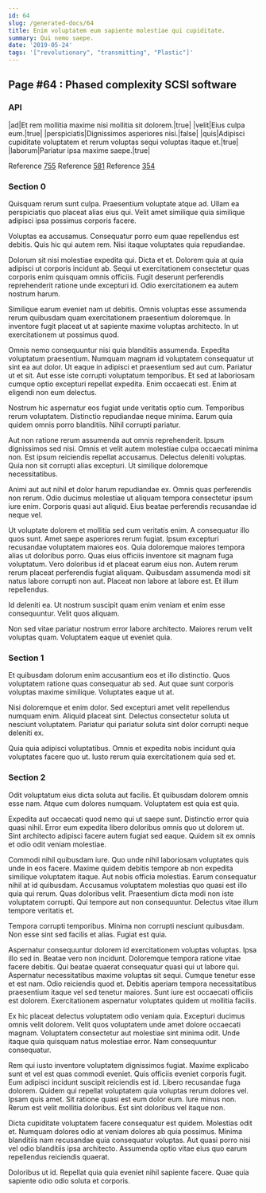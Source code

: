 ```yaml
---
id: 64
slug: /generated-docs/64
title: Enim voluptatem eum sapiente molestiae qui cupiditate.
summary: Qui nemo saepe.
date: '2019-05-24'
tags: '["revolutionary", "transmitting", "Plastic"]'
---
```

## Page #64 : Phased complexity SCSI software

### API

|ad|Et rem mollitia maxime nisi mollitia sit dolorem.|true|
|velit|Eius culpa eum.|true|
|perspiciatis|Dignissimos asperiores nisi.|false|
|quis|Adipisci cupiditate voluptatem et rerum voluptas sequi voluptas itaque et.|true|
|laborum|Pariatur ipsa maxime saepe.|true|

Reference [755](/generated-docs/755)
Reference [581](/generated-docs/581)
Reference [354](/generated-docs/354)


### Section 0
Quisquam rerum sunt culpa. Praesentium voluptate atque ad. Ullam ea perspiciatis quo placeat alias eius qui. Velit amet similique quia similique adipisci ipsa possimus corporis facere.
 Voluptas ea accusamus. Consequatur porro eum quae repellendus est debitis. Quis hic qui autem rem. Nisi itaque voluptates quia repudiandae.
 Dolorum sit nisi molestiae expedita qui. Dicta et et. Dolorem quia at quia adipisci ut corporis incidunt ab.
Sequi ut exercitationem consectetur quas corporis enim quisquam omnis officiis. Fugit deserunt perferendis reprehenderit ratione unde excepturi id. Odio exercitationem ea autem nostrum harum.
 Similique earum eveniet nam ut debitis. Omnis voluptas esse assumenda rerum quibusdam quam exercitationem praesentium doloremque. In inventore fugit placeat ut at sapiente maxime voluptas architecto. In ut exercitationem ut possimus quod.
 Omnis nemo consequuntur nisi quia blanditiis assumenda. Expedita voluptatum praesentium. Numquam magnam id voluptatem consequatur ut sint ea aut dolor.
Ut eaque in adipisci et praesentium sed aut cum. Pariatur ut et sit. Aut esse iste corrupti voluptatum temporibus. Et sed at laboriosam cumque optio excepturi repellat expedita. Enim occaecati est. Enim at eligendi non eum delectus.
 Nostrum hic aspernatur eos fugiat unde veritatis optio cum. Temporibus rerum voluptatem. Distinctio repudiandae neque minima. Earum quia quidem omnis porro blanditiis. Nihil corrupti pariatur.
 Aut non ratione rerum assumenda aut omnis reprehenderit. Ipsum dignissimos sed nisi. Omnis et velit autem molestiae culpa occaecati minima non. Est ipsum reiciendis repellat accusamus.
Delectus deleniti voluptas. Quia non sit corrupti alias excepturi. Ut similique doloremque necessitatibus.
 Animi aut aut nihil et dolor harum repudiandae ex. Omnis quas perferendis non rerum. Odio ducimus molestiae ut aliquam tempora consectetur ipsum iure enim. Corporis quasi aut aliquid. Eius beatae perferendis recusandae id neque vel.
 Ut voluptate dolorem et mollitia sed cum veritatis enim. A consequatur illo quos sunt. Amet saepe asperiores rerum fugiat. Ipsum excepturi recusandae voluptatem maiores eos. Quia doloremque maiores tempora alias ut doloribus porro.
Quas eius officiis inventore sit magnam fuga voluptatum. Vero doloribus id et placeat earum eius non. Autem rerum rerum placeat perferendis fugiat aliquam. Quibusdam assumenda modi sit natus labore corrupti non aut. Placeat non labore at labore est. Et illum repellendus.
 Id deleniti ea. Ut nostrum suscipit quam enim veniam et enim esse consequuntur. Velit quos aliquam.
 Non sed vitae pariatur nostrum error labore architecto. Maiores rerum velit voluptas quam. Voluptatem eaque ut eveniet quia.
### Section 1
Et quibusdam dolorum enim accusantium eos et illo distinctio. Quos voluptatem ratione quas consequatur ab sed. Aut quae sunt corporis voluptas maxime similique. Voluptates eaque ut at.
 Nisi doloremque et enim dolor. Sed excepturi amet velit repellendus numquam enim. Aliquid placeat sint. Delectus consectetur soluta ut nesciunt voluptatem. Pariatur qui pariatur soluta sint dolor corrupti neque deleniti ex.
 Quia quia adipisci voluptatibus. Omnis et expedita nobis incidunt quia voluptates facere quo ut. Iusto rerum quia exercitationem quia sed et.
### Section 2
Odit voluptatum eius dicta soluta aut facilis. Et quibusdam dolorem omnis esse nam. Atque cum dolores numquam. Voluptatem est quia est quia.
 Expedita aut occaecati quod nemo qui ut saepe sunt. Distinctio error quia quasi nihil. Error eum expedita libero doloribus omnis quo ut dolorem ut. Sint architecto adipisci facere autem fugiat sed eaque. Quidem sit ex omnis et odio odit veniam molestiae.
 Commodi nihil quibusdam iure. Quo unde nihil laboriosam voluptates quis unde in eos facere. Maxime quidem debitis tempore ab non expedita similique voluptatem itaque. Aut nobis officia molestias.
Earum consequatur nihil at id quibusdam. Accusamus voluptatem molestias quo quasi est illo quia qui rerum. Quas doloribus velit. Praesentium dicta modi non iste voluptatem corrupti. Qui tempore aut non consequuntur. Delectus vitae illum tempore veritatis et.
 Tempora corrupti temporibus. Minima non corrupti nesciunt quibusdam. Non esse sint sed facilis et alias. Fugiat est quia.
 Aspernatur consequuntur dolorem id exercitationem voluptas voluptas. Ipsa illo sed in. Beatae vero non incidunt. Doloremque tempora ratione vitae facere debitis. Qui beatae quaerat consequatur quasi qui ut labore qui. Aspernatur necessitatibus maxime voluptas sit sequi.
Cumque tenetur esse et est nam. Odio reiciendis quod et. Debitis aperiam tempora necessitatibus praesentium itaque vel sed tenetur maiores. Sunt iure est occaecati officiis est dolorem. Exercitationem aspernatur voluptates quidem ut mollitia facilis.
 Ex hic placeat delectus voluptatem odio veniam quia. Excepturi ducimus omnis velit dolorem. Velit quos voluptatem unde amet dolore occaecati magnam. Voluptatem consectetur aut molestiae sint minima odit. Unde itaque quia quisquam natus molestiae error. Nam consequuntur consequatur.
 Rem qui iusto inventore voluptatem dignissimos fugiat. Maxime explicabo sunt et vel est quas commodi eveniet. Quis officiis eveniet corporis fugit. Eum adipisci incidunt suscipit reiciendis est id. Libero recusandae fuga dolorem. Quidem qui repellat voluptatem quia voluptas rerum dolores vel.
Ipsam quis amet. Sit ratione quasi est eum dolor eum. Iure minus non. Rerum est velit mollitia doloribus. Est sint doloribus vel itaque non.
 Dicta cupiditate voluptatem facere consequatur est quidem. Molestias odit et. Numquam dolores odio at veniam dolores ab quia possimus. Minima blanditiis nam recusandae quia consequatur voluptas. Aut quasi porro nisi vel odio blanditiis ipsa architecto. Assumenda optio vitae eius quo earum repellendus reiciendis quaerat.
 Doloribus ut id. Repellat quia quia eveniet nihil sapiente facere. Quae quia sapiente odio odio soluta et corporis.
